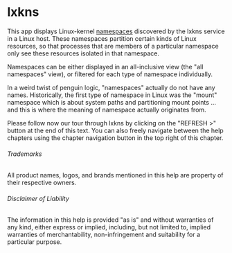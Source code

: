 
# lxkns

This app displays Linux-kernel
[namespaces](https://man7.org/linux/man-pages/man7/namespaces.7.html) discovered
by the lxkns service in a Linux host. These namespaces partition certain kinds
of Linux resources, so that processes that are members of a particular namespace
only see these resources isolated in that namespace.

Namespaces can be either displayed in an all-inclusive view (the "all
namespaces" view), or filtered for each type of namespace individually.

In a weird twist of penguin logic, "namespaces" actually do not have any names.
Historically, the first type of namespace in Linux was the "mount" namespace
which is about system paths and partitioning mount points ... and this is where
the meaning of namespace actually originates from.

Please follow now our tour through lxkns by clicking on the "REFRESH&nbsp;>"
button at the end of this text. You can also freely navigate between the help
chapters using the chapter navigation button <TocIcon className="icon" /> in the
top right of this chapter.

###### Trademarks

All product names, logos, and brands mentioned in this help are property of
their respective owners.

###### Disclaimer of Liability

The information in this help is provided "as is" and without warranties of any
kind, either express or implied, including, but not limited to, implied
warranties of merchantability, non-infringement and suitability for a particular
purpose.

